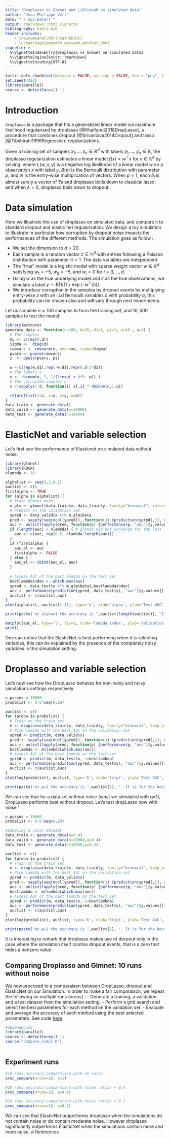 ```yaml
---
title: "Droplasso vs Glmnet and LiblineaR on simulated data"
author: "Jean-Philippe Vert"
date: "`r Sys.Date()`"
output: rmarkdown::html_vignette
bibliography: bibli.bib
header-includes:
    - \newcommand{\RR}{\mathbb{R}}
    - \usepackage{amsmath,amssymb,amsfont,bbm}
vignette: >
  %\VignetteIndexEntry{Droplasso vs Glmnet on simulated data}
  %\VignetteEngine{knitr::rmarkdown}
  %\VignetteEncoding{UTF-8}
---
```

```r
knitr::opts_chunk$set(message = FALSE, warning = FALSE, dev = "png", fig.keep = "high", fig.path = "figure/", cache.path = "cache/", fig.width=4, fig.height=3.4)
set.seed(4392)
library(parallel)
ncores <- detectCores() -1 

```

# Introduction  
`droplasso` is a package that fits a generalized linear model via maximum likelihood regularized by droplasso [@Khalfaoui2018DropLasso], a procedure that combines dropout [@Srivastava2014Dropout] and lasso [@Tibshirani1996Regression] regularizations.

Given a training set of samples $x_1,\ldots,x_n\in\mathbb{R}^d$ with labels $y_1,\ldots,y_n\in\mathbb{R}$, the droplasso regularization estimates a linear model $f(x)=w^\top x$ for $x\in\mathbb{R}^d$ by solving:
\begin{equation}
  \min_{w \in \mathbb{R}^d}   \left\{ \frac{1}{n} \sum_{i=1}^{n} \underset{\delta_i \sim B(p)^d}{ \mathbb {E}}  L\left(w,\delta_i  \odot \frac{x_{i,}}{p}  , y_{i} \right)   +  \lambda  \left \| w\right \|_{1} \right\}  \,,
\end{equation}
where $L(w,x,y)$ is a negative log likelihood of a linear model $w$ on a observation $x$ with label $y$, $B(p)$ is the Bernoulli distribution with parameter $p$, and $\odot$ is the entry-wise multiplication of vectors. When $p=1$, each $\delta_i$ is almost surely a vector of $1$'s and droplasso boils down to classical lasso; and when $\lambda=0$, droplasso boils down to dropout.

# Data simulation
Here we illustrate the use of droplasso on simulated data, and compare it to standard dropout and elastic net regularisation. We design a toy simulation to illustrate in particular how corruption by dropout noise impacts the performances of the different methods. The simulation goes as follow : 

- We set the dimension to $d=20$.
- Each sample is a random vector $z\in\mathbb{N}^d$ with entries following a Poisson distribution with parameter $\pi=1$. The data variables are independent. 
- The "true" model is a logistic model with sparse weight vector $w\in\mathbb{R}^d$ satisfying $w_1=+5$, $w_2=-5$,  and $w_i=0$ for $i=3,\ldots,d.$
- Using $w$ as the true underlying model and $z$ as the true observations, we simulate a label $y \sim B( 1/(1+\exp(-w^\top z )) )$  
- We introduce corruption in the samples by dropout events by multiplying entry-wise $z$ with an i.i.d Bernoulli variables $\delta$ with probability $q$, this probability can be chosen also and will vary through next experiments. 

Let us simulate $n=100$ samples to form the training set, and $10,000$ samples to test the model:
```r
library(mvtnorm)
generate_data <- function(n=100, d=20, d1=1, pi=1, w=10 , q=1) {
  # The samples 
  mu <- c(rep(0,d))
  Sigma <-  diag(d)
  rawvars <- rmvnorm(n, mean=mu, sigma=Sigma)
  pvars <- pnorm(rawvars)  
  z  <- qpois(pvars, pi)

  w <-c(rep(w,d1),rep(-w,d1),rep(0,d-2*d1))
  # The labels y
  y <- rbinom(n, 1, 1/(1+exp(-z %*%  w)) )
  # The corrupted samples x
  x <-sapply(1:d, function(i) z[,i] * rbinom(n,1,q))

  return(list(z=z, x=x, y=y, w=w))
}
data_train <- generate_data()
data_valid <- generate_data(n=10000)
data_test <- generate_data(n=10000)

```

# ElasticNet and variable selection

Let's first see the performance of Elasticnet on simulated data without noise: 
```r
library(glmnet)
library(ROCR)
nlambda <- 10

alphalist <- seq(0,1,0.1)
auclist <- c()
firstalpha <- TRUE
for (alpha in alphalist) {
  # Train glmnet model
  m_glm <- glmnet(data_train$x, data_train$y, family="binomial", intercept=F, alpha=alpha, standardize = F, nlambda=nlambda)
  # Predict on the validation set
  ypred <- data_valid$x %*% m_glm$beta
  pred <- sapply(seq(ncol(ypred)), function(j) {prediction(ypred[,j], data_valid$y)})
  auc <- unlist(lapply(pred, function(p) {performance(p, "auc")@y.values[[1]]}))
  if (length(auc) < nlambda) { # glmnet did not converge for the last lambda values
    auc <- c(auc, rep(0.5, nlambda-length(auc)))
  }
  if (firstalpha) {
    auc_el <- auc
    firstalpha <- FALSE
  } else {
    auc_el <- cbind(auc_el, auc)
  }
  
  # Assess AUC of the best lambda on the test set
  bestlambdaindex <- which.max(auc)
  ypred <- data_test$x %*% m_glm$beta[,bestlambdaindex]
  auc <- performance(prediction(ypred, data_test$y), "auc")@y.values[[1]]
  auclist <- c(auclist,auc)
}
plot(alphalist, auclist[1:11], type='b', xlab='alpha', ylab='Test AUC', main='Glmnet with best lambda')

print(paste("at alpha=1 the accuracy is ",auclist[length(auclist)], "It is for the best lambda that is ", m_glm$lambda[bestlambdaindex]))

matplot(auc_el, type='l', lty=1, xlab='lambda index', ylab='Validation AUC', main="Glmnet, different alpha's", legend=alphalist)
grid()

```


One can notice that the ElasticNet is best performing when it is selecting variables, this can be explained by the presence of the completely noisy variables in this simulation setting.

# Droplasso and variable selection


Let's now see how the DropLasso behaves for non-noisy and noisy simulations settings respectively. 

```r
n_passes = 10000
probalist <- 0.6^seq(0,10)

auclist <- c()
for (proba in probalist) {
  # Train on the train set
  m <- droplasso(data_train$x, data_train$y, family="binomial", keep_prob=proba, nlambda=nlambda, n_passes = n_passes,decay=0.1)
  # Pick lambda with the best AUC on the validation set
  ypred <- predict(m, data_valid$x)
  pred <- sapply(seq(ncol(ypred)), function(j) {prediction(ypred[,j], data_valid$y)})
  auc <- unlist(lapply(pred, function(p) {performance(p, "auc")@y.values[[1]]}))
  bestlambda <- m$lambda[which.max(auc)]
  # Assess AUC of the best lambda on the test set
  ypred <- predict(m, data_test$x, s=bestlambda)
  auc <- performance(prediction(ypred, data_test$y), "auc")@y.values[[1]]
  auclist <- c(auclist,auc)
}
plot(log(probalist), auclist, type='b', xlab='ln(p)', ylab='Test AUC', main='Droplasso: AUC vs p for best lambda')

print(paste("at p=1 the accuracy is ",auclist[1], ". It is for the best lambda that is ", bestlambda))

```

We can see that for a data set without noise (what we simulated with q=1), DropLasso performs best without dropout. Let's test dropLasso now with noise '

```r
n_passes = 10000
probalist <- 0.6^seq(0,10)

#sampling a noisy dataset
data_train <- generate_data(q=0.4)
data_valid <- generate_data(n=10000,q=0.4)
data_test <- generate_data(n=10000,q=0.4)

auclist <- c()
for (proba in probalist) {
  # Train on the train set
  m <- droplasso(data_train$x, data_train$y, family="binomial", keep_prob=proba, nlambda=nlambda, n_passes = n_passes,decay=0.1)
  # Pick lambda with the best AUC on the validation set
  ypred <- predict(m, data_valid$x)
  pred <- sapply(seq(ncol(ypred)), function(j) {prediction(ypred[,j], data_valid$y)})
  auc <- unlist(lapply(pred, function(p) {performance(p, "auc")@y.values[[1]]}))
  bestlambda <- m$lambda[which.max(auc)]
  # Assess AUC of the best lambda on the test set
  ypred <- predict(m, data_test$x, s=bestlambda)
  auc <- performance(prediction(ypred, data_test$y), "auc")@y.values[[1]]
  auclist <- c(auclist,auc)
}
plot(log(probalist), auclist, type='b', xlab='ln(p)', ylab='Test AUC', main='Droplasso: AUC vs p for best lambda')

print(paste("at p=1 the accuracy is ",auclist[1], ". It is for the best lambda that is ", bestlambda))

```

It is interesting to remark that droplasso makes use of dorpout only in the case where the simulation itself contins dropout events, that is a zero that hides a nonzero value. 

##  Comparing Droplasso and Glmnet: 10 runs without noise
We now procceed to a comparaison between DropLasso, dropout and ElasticNet on our Simulation.
In order to make a fair comparaison, we repeat the following on multiple runs (nruns) : 
- Generate a training, a validation and a test dataset from the simulation setting.
- Perform a grid search and select the best parameters for each method on the validation set.
- Evaluate and average the accuracy of each method using the best selected parameters.
See code [here](https://github.com/BeyremKh/Droplasso-experiments/blob/master/simulation/compare_simul.R)

```r
#dependecies 
library(parallel)
ncores <- detectCores() -1 
source("compare_simul.R")

```


```r

```
## Experiment runs 


```r
#10 runs accuracy comparaison with no noise
proc_compare(nruns=10, q=1)

```

```r
#10 runs accuracy comparaison with noise ration = 0.4
proc_compare(nruns=10, q=0.4)
```

```r
#10 runs accuracy comparaison with noise ration = 0.1
proc_compare(nruns=10, q=0.1)
```

We can see that ElasticNet outperforms droplasso when the simulations do not contain noise or do contain moderate noise. However droplasso significantly outperforms ElasticNet when the simulations contain more and more noise.
# References
